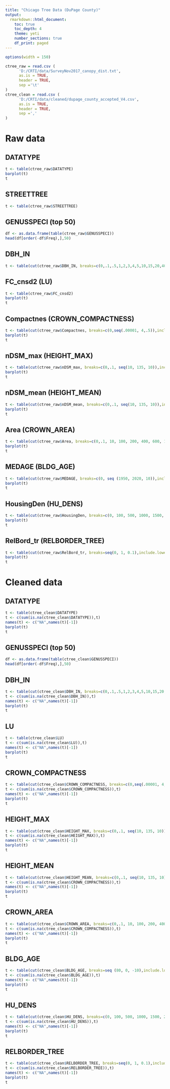 ```yaml
---
title: "Chicago Tree Data (DuPage County)"
output: 
  rmarkdown::html_document:
    toc: true
    toc_depth: 4
    theme: yeti
    number_sections: true
    df_print: paged
---
```


<style>
  .main-container {
    max-width: 1400px !important;
  }
</style>


```r
options(width = 150)
```

```r
ctree_raw = read.csv (
      'D:/CRTI/data/SurveyNov2017_canopy_dist.txt',
      as.is = TRUE,
      header = TRUE,
      sep ='\t'
)
ctree_clean = read.csv (
      'D:/CRTI/data/cleaned/dupage_county_accepted_V4.csv',
      as.is = TRUE,
      header = TRUE,
      sep =','
)
```
# Raw data

## DATATYPE
```r
t <- table(ctree_raw$DATATYPE)
barplot(t)
t
```

## STREETTREE
```r
t <- table(ctree_raw$STREETTREE)
```

## GENUSSPECI (top 50)
```r
df <- as.data.frame(table(ctree_raw$GENUSSPECI))
head(df[order(-df$Freq),],50)
```

## DBH_IN
```r
t <- table(cut(ctree_raw$DBH_IN, breaks=c(0,.1,.5,1,2,3,4,5,10,15,20,40,60,80,100),include.lowest = TRUE))
```

## FC_cnsd2 (LU)
```r
t <- table(ctree_raw$FC_cnsd2)
barplot(t)
t
```

## Compactnes (CROWN_COMPACTNESS)
```r
t <- table(cut(ctree_raw$Compactnes, breaks=c(0,seq(.00001, 4,.5)),include.lowest = TRUE))
barplot(t)
t
```

## nDSM_max (HEIGHT_MAX)
```r
t <- table(cut(ctree_raw$nDSM_max, breaks=c(0,.1, seq(10, 135, 10)),include.lowest = TRUE))
barplot(t)
t
```

## nDSM_mean (HEIGHT_MEAN)
```r
t <- table(cut(ctree_raw$nDSM_mean, breaks=c(0,.1, seq(10, 135, 10)),include.lowest = TRUE))
barplot(t)
t
```

## Area (CROWN_AREA)
```r
t <- table(cut(ctree_raw$Area, breaks=c(0,.1, 10, 100, 200, 400, 600, 1000),include.lowest = TRUE))
barplot(t)
t
```

## MEDAGE (BLDG_AGE)
```r
t <- table(cut(ctree_raw$MEDAGE, breaks=c(0, seq (1950, 2020, 10)),include.lowest = TRUE))
barplot(t)
t
```

## HousingDen (HU_DENS)
```r
t <- table(cut(ctree_raw$HousingDen, breaks=c(0, 100, 500, 1000, 1500, 2000, 3000, 6000, 9000,12000),include.lowest = TRUE))
barplot(t)
t
```

## RelBord_tr (RELBORDER_TREE)
```r
t <- table(cut(ctree_raw$RelBord_tr, breaks=seq(0, 1, 0.1),include.lowest = TRUE))
barplot(t)
t
```


# Cleaned data
## DATATYPE
```r
t <- table(ctree_clean$DATATYPE)
t <- c(sum(is.na(ctree_clean$DATATYPE)),t)
names(t) <- c("NA",names(t)[-1])
barplot(t)
t
```

<!-- ## STREETTREE -->
<!-- ```{r echo=FALSE, comment=NA, cols.print=5, rows.print=50, max.print=1000} -->
<!-- barplot(table(ctree_clean$STREETTREE)) -->
<!-- ``` -->

## GENUSSPECI (top 50)
```r
df <- as.data.frame(table(ctree_clean$GENUSSPECI))
head(df[order(-df$Freq),],50)
```

## DBH_IN
```r
t <- table(cut(ctree_clean$DBH_IN, breaks=c(0,.1,.5,1,2,3,4,5,10,15,20,40,60,80,100),include.lowest = TRUE))
t <- c(sum(is.na(ctree_clean$DBH_IN)),t)
names(t) <- c("NA",names(t)[-1])
barplot(t)
t
```

## LU
```r
t <- table(ctree_clean$LU)
t <- c(sum(is.na(ctree_clean$LU)),t)
names(t) <- c("NA",names(t)[-1])
barplot(t)
t
```

## CROWN_COMPACTNESS
```r
t <- table(cut(ctree_clean$CROWN_COMPACTNESS, breaks=c(0,seq(.00001, 4,.5)),include.lowest = TRUE))
t <- c(sum(is.na(ctree_clean$CROWN_COMPACTNESS)),t)
names(t) <- c("NA",names(t)[-1])
barplot(t)
t
```

## HEIGHT_MAX
```r
t <- table(cut(ctree_clean$HEIGHT_MAX, breaks=c(0,.1, seq(10, 135, 10)),include.lowest = TRUE))
t <- c(sum(is.na(ctree_clean$HEIGHT_MAX)),t)
names(t) <- c("NA",names(t)[-1])
barplot(t)
t
```

## HEIGHT_MEAN
```r
t <- table(cut(ctree_clean$HEIGHT_MEAN, breaks=c(0,.1, seq(10, 135, 10)),include.lowest = TRUE))
t <- c(sum(is.na(ctree_clean$CROWN_COMPACTNESS)),t)
names(t) <- c("NA",names(t)[-1])
barplot(t)
t
```

## CROWN_AREA
```r
t <- table(cut(ctree_clean$CROWN_AREA, breaks=c(0,.1, 10, 100, 200, 400, 600, 1000),include.lowest = TRUE))
t <- c(sum(is.na(ctree_clean$CROWN_COMPACTNESS)),t)
names(t) <- c("NA",names(t)[-1])
barplot(t)
t
```

## BLDG_AGE
```r
t <- table(cut(ctree_clean$BLDG_AGE, breaks=seq (80, 0, -10),include.lowest = TRUE))
t <- c(sum(is.na(ctree_clean$BLDG_AGE)),t)
names(t) <- c("NA",names(t)[-1])
barplot(t)
t
```

## HU_DENS
```r
t <- table(cut(ctree_clean$HU_DENS, breaks=c(0, 100, 500, 1000, 1500, 2000, 3000, 6000, 9000,12000),include.lowest = TRUE))
t <- c(sum(is.na(ctree_clean$HU_DENS)),t)
names(t) <- c("NA",names(t)[-1])
barplot(t)
t
```

## RELBORDER_TREE
```r
t <- table(cut(ctree_clean$RELBORDER_TREE, breaks=seq(0, 1, 0.1),include.lowest = TRUE))
t <- c(sum(is.na(ctree_clean$RELBORDER_TREE)),t)
names(t) <- c("NA",names(t)[-1])
barplot(t)
t
```

